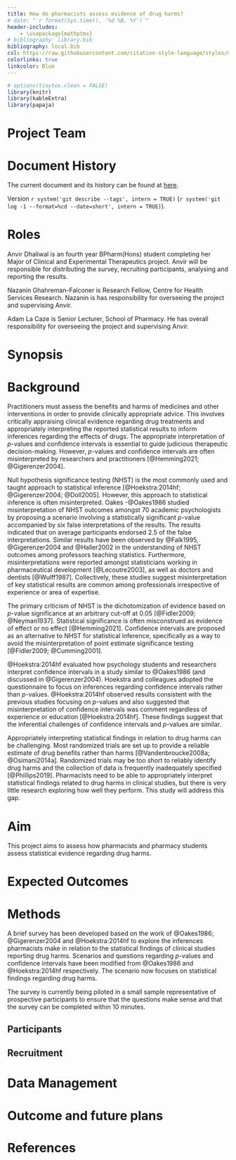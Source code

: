 ```yaml
---
title: How do pharmacists assess evidence of drug harms?
# date: "`r format(Sys.time(), '%d %B, %Y')`"
header-includes:
    - \usepackage{mathptmx}
# bibliography: library.bib
bibliography: local.bib
csl: https://raw.githubusercontent.com/citation-style-language/styles/master/apa.csl
colorlinks: true
linkcolor: Blue
---
```


```r

# options(tinytex.clean = FALSE)
library(knitr)
library(kableExtra)
library(papaja)

```

# Project Team

\begin{tabular}{ll}
Anvir Dhaliwal             & Student, Major in Clinical and Experimental Therapeutics\\
                           & Bachelor of Pharmacy (Hons)\\
                           & School of Pharmacy\\
                           & The University of Queensland\\
                           & anvir.dhaliwal@uq.net.au\\[10pt]

Nazanin Ghahreman-Falconer & Research Fellow\\
                           & Centre for Health Services Research\\
                           & The University of Queensland\\
                           & n.ghahremanfalconer@uq.edu.au\\[10pt]

Adam La Caze               & Senior Lecturer\tabularnewline
                           & School of Pharmacy\tabularnewline
                           & The University of Queensland\tabularnewline
                           & a.lacaze@uq.edu.au\tabularnewline[10pt]
\end{tabular}

# Document History

The current document and its history can be found at [here](https://github.com/alacaze/assessingharmssurvey/blob/main/AssessingHarms_ProjectDescription.rmd).

Version `r system('git describe --tags', intern = TRUE)` (`r system('git log -1 --format=%cd --date=short', intern = TRUE)`).

# Roles

Anvir Dhaliwal is an fourth year BPharm(Hons) student completing her Major of Clinical and Experimental Therapeutics project.
Anvir will be responsible for distributing the survey, recruiting participants, analysing and reporting the results.

Nazanin Ghahreman-Falconer is Research Fellow, Centre for Health Services Research.
Nazanin is has responsibility for overseeing the project and supervising Anvir.

Adam La Caze is Senior Lecturer, School of Pharmacy.
He has overall responsibility for overseeing the project and supervising Anvir.


# Synopsis

\newpage
\tableofcontents
\newpage

# Background

Practitioners must assess the benefits and harms of medicines and other interventions in order to provide clinically appropriate advice.
This involves critically appraising clinical evidence regarding drug treatments and appropriately interpreting the reported statistical results to inform inferences regarding the effects of drugs. 
The appropriate interpretation of $p$-values and confidence intervals is essential to guide judicious therapeutic decision-making. 
However, $p$-values and confidence intervals are often misinterpreted by researchers and practitioners [@Hemming2021; @Gigerenzer2004].


Null hypothesis significance testing (NHST) is the most
commonly used and taught approach to statistical inference [@Hoekstra:2014hf; @Gigerenzer2004; @Doll2005].
However, this approach to statistical inference is often misinterpreted.
Oakes -@Oakes1986 studied misinterpretation of NHST outcomes amongst 70 academic psychologists by proposing a scenario involving a statistically significant $p$-value accompanied by six false interpretations of the results. 
The results indicated that on average participants endorsed 2.5 of the false interpretations.
Similar results have been observed by @Falk1995, @Gigerenzer2004 and @Haller2002 in the understanding of NHST outcomes among professors teaching statistics. 
Furthermore, misinterpretations were reported amongst statisticians working in pharmaceutical development [@Lecoutre2003], as well as doctors and dentists [@Wulff1987].
Collectively, these studies suggest misinterpretation of key statistical results are common among professionals irrespective of experience or area of expertise.

The primary criticism of NHST is the dichotomization of evidence based on $p$-value significance at an arbitrary cut-off at 0.05 [@Fidler2009; @Neyman1937].
Statistical significance is often misconstrued as evidence of effect or no effect [@Hemming2021].
Confidence intervals are proposed as an alternative to NHST for statistical inference, specifically as a way to avoid the  misinterpretation of point estimate significance testing [@Fidler2009; @Cumming2001].

@Hoekstra:2014hf evaluated how psychology students and researchers
interpret confidence intervals in a study similar to @Oakes1986 (and  discussed in @Gigerenzer2004). 
Hoekstra and colleagues adopted the questionnaire to focus on inferences regarding confidence intervals rather than $p$-values.
@Hoekstra:2014hf observed results consistent with the previous studies focusing on $p$-values and also suggested that misinterpretation of confidence intervals was comment regardless of experience or education [@Hoekstra:2014hf].
These findings suggest that the inferential challenges of confidence intervals and $p$-values are similar.

Appropriately interpreting statistical findings in relation to drug harms can be challenging.
Most randomized trials are set up to provide a reliable estimate of drug benefits rather than harms [@Vandenbroucke2008a; @Osimani2014a].
Randomized trials may be too short to reliably identify drug harms and the collection of data is frequently inadequately specified [@Phillips2019]. <!-- TODO: 12/03/2021 Improve -->
Pharmacists need to be able to appropriately interpret statistical findings related to drug harms in clinical studies, but there is very little research exploring how well they perform.
This study will address this gap.

# Aim

This project aims to assess how pharmacists and pharmacy students assess statistical evidence regarding drug harms. 

# Expected Outcomes

# Methods

A brief survey has been developed based on the work of @Oakes1986; @Gigerenzer2004 and @Hoekstra:2014hf to explore the inferences pharmacists make in relation to the statistical findings of clinical studies reporting drug harms.
Scenarios and questions regarding $p$-values and confidence intervals have been modified from @Oakes1986 and @Hoekstra:2014hf respectively.
The scenario now focuses on statistical findings regarding drug harms.

The survey is currently being piloted in a small sample representative of prospective participants to ensure that the questions make sense and that the survey can be completed within 10 minutes.

## Participants

## Recruitment



# Data Management

# Outcome and future plans

# References {-}